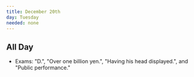 ```yaml
---
title: December 20th
day: Tuesday
needed: none
---
```


## All Day
- Exams: "D.", "Over one billion yen.", "Having his head displayed.", and "Public performance."